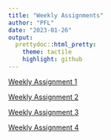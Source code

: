 ```yaml
---
title: "Weekly Assignments"
author: "PFL"
date: "2023-01-26"
output:
  prettydoc::html_pretty:
    theme: tactile
    highlight: github
---
```


[Weekly Assignment 1](Weekly_Assignment_1.html)

[Weekly Assignment 2](Weekly_Assignment_2.html)

[Weekly Assignment 3](Weekly_Assignment_3.html)

[Weekly Assignment 4](Weekly_Assignment_4.html)